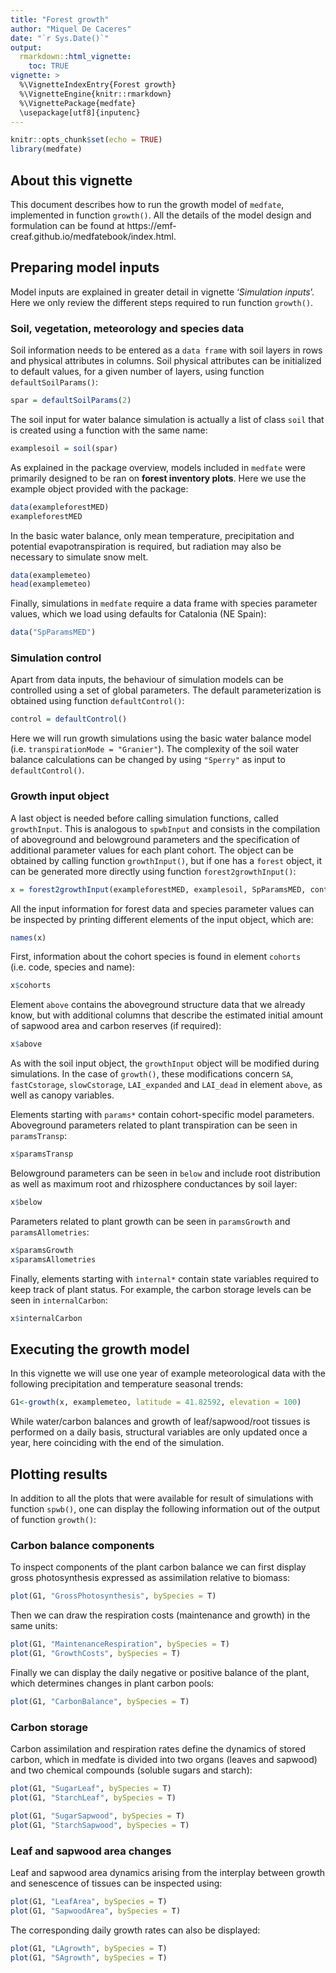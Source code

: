 ```yaml
---
title: "Forest growth"
author: "Miquel De Caceres"
date: "`r Sys.Date()`"
output: 
  rmarkdown::html_vignette:
    toc: TRUE
vignette: >
  %\VignetteIndexEntry{Forest growth}
  %\VignetteEngine{knitr::rmarkdown}
  %\VignettePackage{medfate}
  \usepackage[utf8]{inputenc}
---
```


```r
knitr::opts_chunk$set(echo = TRUE)
library(medfate)
```

## About this vignette

This document describes how to run the growth model of `medfate`, implemented in function `growth()`. All the details of the model design and formulation can be found at https://emf-creaf.github.io/medfatebook/index.html. 

## Preparing model inputs
Model inputs are explained in greater detail in vignette '*Simulation inputs*'. Here we only review the different steps required to run function `growth()`.

### Soil, vegetation, meteorology and species data

Soil information needs to be entered as a `data frame` with soil layers in rows and physical attributes in columns. Soil physical attributes can be initialized to default values, for a given number of layers, using function `defaultSoilParams()`:

```r
spar = defaultSoilParams(2)
```

The soil input for water balance simulation is actually a list of class `soil` that is created using a function with the same name:
```r
examplesoil = soil(spar)
```

As explained in the package overview, models included in `medfate` were primarily designed to be ran on **forest inventory plots**. Here we use the example object provided with the package:
```r
data(exampleforestMED)
exampleforestMED
```

In the basic water balance, only mean temperature, precipitation and potential evapotranspiration is required, but radiation may also be necessary to simulate snow melt. 
```r
data(examplemeteo)
head(examplemeteo)
```

Finally, simulations in `medfate` require a data frame with species parameter values, which we load using defaults for Catalonia (NE Spain):

```r
data("SpParamsMED")
```

### Simulation control

Apart from data inputs, the behaviour of simulation models can be controlled using a set of global parameters. The default parameterization is obtained using function `defaultControl()`:

```r
control = defaultControl()
```
Here we will run growth simulations using the basic water balance model (i.e. `transpirationMode = "Granier"`). The complexity of the soil water balance calculations can be changed by using `"Sperry"` as input to `defaultControl()`. 


### Growth input object

A last object is needed before calling simulation functions, called `growthInput`. This is analogous to `spwbInput` and consists in the compilation of aboveground and belowground parameters and the specification of additional parameter values for each plant cohort. The object can be obtained by calling function `growthInput()`, but if one has a `forest` object, it can be generated more directly using function `forest2growthInput()`:

```r
x = forest2growthInput(exampleforestMED, examplesoil, SpParamsMED, control)
```

All the input information for forest data and species parameter values can be inspected by printing different elements of the input object, which are: 
```r
names(x)
```
First, information about the cohort species is found in element `cohorts`  (i.e. code, species and name):
```r
x$cohorts
```

Element `above` contains the aboveground structure data that we already know, but with additional columns that describe the estimated initial amount of sapwood area and carbon reserves (if required):
```r
x$above
```

As with the soil input object, the `growthInput` object will be modified during simulations. In the case of `growth()`, these modifications concern `SA`, `fastCstorage`, `slowCstorage`, `LAI_expanded` and `LAI_dead` in element `above`, as well as canopy variables.

Elements starting with `params*` contain cohort-specific model parameters. Aboveground parameters related to plant transpiration can be seen in `paramsTransp`:
```r
x$paramsTransp
```

Belowground parameters can be seen in `below` and include root distribution as well as maximum root and rhizosphere conductances by soil layer:
```r
x$below
```

Parameters related to plant growth can be seen in `paramsGrowth` and `paramsAllometries`:
```r
x$paramsGrowth
x$paramsAllometries
```

Finally, elements starting with `internal*` contain state variables required to keep track of plant status. For example, the carbon storage levels can be seen in `internalCarbon`:
```r
x$internalCarbon
```

## Executing the growth model

In this vignette we will use one year of example meteorological data with the following precipitation and temperature seasonal trends:
```r
G1<-growth(x, examplemeteo, latitude = 41.82592, elevation = 100)

```

While water/carbon balances and growth of leaf/sapwood/root tissues is performed on a daily basis, structural variables are only updated once a year, here coinciding with the end of the simulation.

## Plotting results

In addition to all the plots that were available for result of simulations with function `spwb()`, one can display the following information out of the output of function `growth()`:

### Carbon balance components
To inspect components of the plant carbon balance we can first display gross photosynthesis expressed as assimilation relative to biomass:
```r
plot(G1, "GrossPhotosynthesis", bySpecies = T)
```
Then we can draw the respiration costs (maintenance and growth) in the same units:
```r
plot(G1, "MaintenanceRespiration", bySpecies = T)
plot(G1, "GrowthCosts", bySpecies = T)
```
Finally we can display the daily negative or positive balance of the plant, which determines changes in plant carbon pools:
```r
plot(G1, "CarbonBalance", bySpecies = T)
```

### Carbon storage
Carbon assimilation and respiration rates define the dynamics of stored carbon, which in medfate is divided into two organs (leaves and sapwood) and two chemical compounds (soluble sugars and starch):
```r
plot(G1, "SugarLeaf", bySpecies = T)
plot(G1, "StarchLeaf", bySpecies = T)
```

```r
plot(G1, "SugarSapwood", bySpecies = T)
plot(G1, "StarchSapwood", bySpecies = T)
```


### Leaf and sapwood area changes
Leaf and sapwood area dynamics arising from the interplay between growth and senescence of tissues can be inspected using:
```r
plot(G1, "LeafArea", bySpecies = T)
plot(G1, "SapwoodArea", bySpecies = T)
```
The corresponding daily growth rates can also be displayed:
```r
plot(G1, "LAgrowth", bySpecies = T)
plot(G1, "SAgrowth", bySpecies = T)
```
